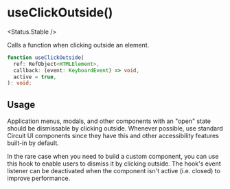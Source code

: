 
# useClickOutside()

<Status.Stable />

Calls a function when clicking outside an element.

<Story id="hooks-useclickoutside--example" />

```ts
function useClickOutside(
  ref: RefObject<HTMLElement>,
  callback: (event: KeyboardEvent) => void,
  active = true,
): void;
```

## Usage

Application menus, modals, and other components with an "open" state should be dismissable by clicking outside. Whenever possible, use standard Circuit UI components since they have this and other accessibility features built-in by default.

In the rare case when you need to build a custom component, you can use this hook to enable users to dismiss it by clicking outside. The hook's event listener can be deactivated when the component isn't active (i.e. closed) to improve performance.
